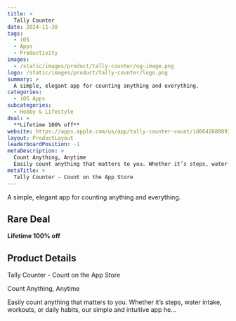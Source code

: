 ```yaml
---
title: >
  Tally Counter
date: 2024-11-30
tags:
  - iOS
  - Apps
  - Productivity
images:
  - /static/images/product/tally-counter/og-image.png
logo: /static/images/product/tally-counter/logo.png
summary: >
  A simple, elegant app for counting anything and everything.
categories:
  - iOS Apps
subcategories:
  - Hobby & Lifestyle
deal: >
  **Lifetime 100% off**
website: https://apps.apple.com/us/app/tally-counter-count/id6642680091
layout: ProductLayout
leaderboardPosition: -1
metaDescription: >
  Count Anything, Anytime
  Easily count anything that matters to you. Whether it’s steps, water intake, workouts, or daily habits, our simple and intuitive app he…
metaTitle: >
  ‎Tally Counter - Count on the App Store
---
```

A simple, elegant app for counting anything and everything.

## Rare Deal

**Lifetime 100% off**

## Product Details

‎Tally Counter - Count on the App Store

Count Anything, Anytime

Easily count anything that matters to you. Whether it’s steps, water intake, workouts, or daily habits, our simple and intuitive app he…
